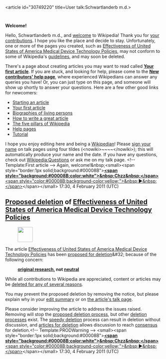 <article id="30749220" title=User talk:Schwartlanderb m.d.>
	<talkpage id="30749220" title="User talk:Schwartlanderb m.d.">

'''Welcome!'''

Hello, Schwartlanderb m.d., and [[Wikipedia:Welcome, newcomers|welcome]] to Wikipedia! Thank you for [[Special:Contributions/Schwartlanderb m.d.|your contributions]]. I hope you like the place and decide to stay. Unfortunately, one or more of the pages you created, such as [[Effectiveness of United States of America Medical Device Technology Policies]], may not conform to some of Wikipedia's [[Wikipedia:List of policies|guidelines]], and may soon be deleted. 

There's a page about creating articles you may want to read called '''[[Wikipedia:Your first article|Your first article]]'''. If you are stuck, and looking for help, please come to the '''[[Wikipedia:New contributors' help page|New contributors' help page]]''', where experienced Wikipedians can answer any queries you have! Or, you can just type '''{{t|helpme}}''' on this page, and someone will show up shortly to answer your questions. Here are a few other good links for newcomers:
* [[Wikipedia:Starting an article|Starting an article]]
* [[Wikipedia:Your first article|Your first article]]
* [[Wikipedia:Biographies of living persons|Biographies of living persons]]
* [[Wikipedia:How to write a great article|How to write a great article]]
* [[Wikipedia:Five pillars|The five pillars of Wikipedia]]
* [[Help:Contents|Help pages]]
* [[Wikipedia:Tutorial|Tutorial]]
I hope you enjoy editing here and being a [[Wikipedia:Wikipedians|Wikipedian]]! Please [[Wikipedia:Signatures|sign your name]] on talk pages using four tildes (&lt;nowiki&gt;~~~~&lt;/nowiki&gt;); this will automatically produce your name and the date. If you have any questions, check out [[Wikipedia:Questions]] or ask me on my talk page. &lt;!-- Template:First article --&gt; Again, welcome!&amp;nbsp;&lt;small&gt;&lt;span style=&quot;border:1px solid;background:#00008B&quot;&gt;[[User:Chzz|'''&lt;span style=&quot;background:#00008B;color:white&quot;&gt;&amp;nbsp;Chzz&amp;nbsp;&lt;/span&gt;''']][[User talk:Chzz|&lt;span style=&quot;color:#00008B;background-color:yellow;&quot;&gt;&amp;nbsp;►&amp;nbsp;&lt;/span&gt;]]&lt;/span&gt;&lt;/small&gt; 17:30, 4 February 2011 (UTC)
==[[Wikipedia:Proposed deletion|Proposed deletion]] of [[Effectiveness of United States of America Medical Device Technology Policies]]==
[[Image:Ambox warning yellow.svg|left|link=|48px|]]

The article [[Effectiveness of United States of America Medical Device Technology Policies]] has been [[Wikipedia:Proposed deletion|proposed for deletion]]&amp;#32; because of the following concern:
:'''[[WP:OR|original research]], not [[WP:NPOV|neutral]]'''

While all contributions to Wikipedia are appreciated, content or articles may be [[WP:DEL#REASON|deleted for any of several reasons]].

You may prevent the proposed deletion by removing the {{tlc|proposed deletion/dated}} notice, but please explain why in your [[Help:edit summary|edit summary]] or on [[Talk:Effectiveness of United States of America Medical Device Technology Policies|the article's talk page]].

Please consider improving the article to address the issues raised. Removing {{tlc|proposed deletion/dated}} will stop the [[Wikipedia:Proposed deletion|proposed deletion process]], but other [[Wikipedia:deletion process|deletion process]]es exist.  The [[Wikipedia:Criteria for speedy deletion|speedy deletion]] process can result in deletion without discussion, and [[Wikipedia:Articles for deletion|articles for deletion]] allows discussion to reach [[Wikipedia:Consensus|consensus]] for deletion.&lt;!-- Template:PRODWarning --&gt; &lt;small&gt;&lt;span style=&quot;border:1px solid;background:#00008B&quot;&gt;[[User:Chzz|'''&lt;span style=&quot;background:#00008B;color:white&quot;&gt;&amp;nbsp;Chzz&amp;nbsp;&lt;/span&gt;''']][[User talk:Chzz|&lt;span style=&quot;color:#00008B;background-color:yellow;&quot;&gt;&amp;nbsp;►&amp;nbsp;&lt;/span&gt;]]&lt;/span&gt;&lt;/small&gt; 17:30, 4 February 2011 (UTC)
	</talkpage>
</article>